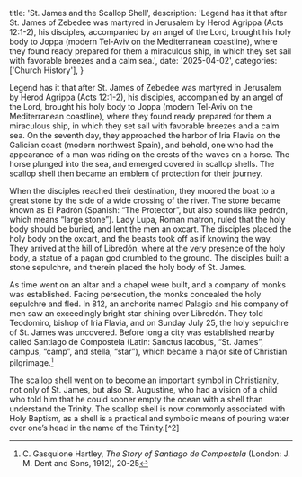   title: 'St. James and the Scallop Shell',
  description: 'Legend has it that after St. James of Zebedee was martyred in Jerusalem by Herod Agrippa (Acts 12:1-2), his disciples, accompanied by an angel of the Lord, brought his holy body to Joppa (modern Tel-Aviv on the Mediterranean coastline), where they found ready prepared for them a miraculous ship, in which they set sail with favorable breezes and a calm sea.',
  date: '2025-04-02',
  categories: ['Church History'],
}

<Initial text="St. James and the Scallop Shell"/>

Legend has it that after St. James of Zebedee was martyred in Jerusalem by Herod Agrippa (Acts 12:1-2), his disciples, accompanied by an angel of the Lord, brought his holy body to Joppa (modern Tel-Aviv on the Mediterranean coastline), where they found ready prepared for them a miraculous ship, in which they set sail with favorable breezes and a calm sea. On the seventh day, they approached the harbor of Iria Flavia on the Galician coast (modern northwest Spain), and behold, one who had the appearance of a man was riding on the crests of the waves on a horse. The horse plunged into the sea, and emerged covered in scallop shells. The scallop shell then became an emblem of protection for their journey.

When the disciples reached their destination, they moored the boat to a great stone by the side of a wide crossing of the river. The stone became known as El Padrón (Spanish: “The Protector”, but also sounds like pedrón, which means “large stone”). Lady Lupa, Roman matron, ruled that the holy body should be buried, and lent the men an oxcart. The disciples placed the holy body on the oxcart, and the beasts took off as if knowing the way. They arrived at the hill of Libredón, where at the very presence of the holy body, a statue of a pagan god crumbled to the ground. The disciples built a stone sepulchre, and therein placed the holy body of St. James.

As time went on an altar and a chapel were built, and a company of monks was established. Facing persecution, the monks concealed the holy sepulchre and fled. In 812, an anchorite named Palagio and his company of men saw an exceedingly bright star shining over Libredón. They told Teodomiro, bishop of Iria Flavia, and on Sunday July 25, the holy sepulchre of St. James was uncovered. Before long a city was established nearby called Santiago de Compostela (Latin: Sanctus Iacobus, “St. James”, campus, “camp”, and stella, “star”), which became a major site of Christian pilgrimage.[^1]

The scallop shell went on to become an important symbol in Christianity, not only of St. James, but also St. Augustine, who had a vision of a child who told him that he could sooner empty the ocean with a shell than understand the Trinity. The scallop shell is now commonly associated with Holy Baptism, as a shell is a practical and symbolic means of pouring water over one’s head in the name of the Trinity.[^2]

[^1]: C. Gasquione Hartley, *The Story of Santiago de Compostela* (London: J. M. Dent and Sons, 1912), 20-25
[^1]: John A. Hardon, “Shell”, in the *Modern Catholic Dictionary* (New York: Doubleday and Company, 1980), 503
